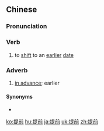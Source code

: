 ==Chinese==
{{zh-forms}}

===Pronunciation===
{{zh-pron
|m=tíqián
|c=tai4 cin4
|h=pfs=thì-chhièn
|mn=qz,xm,zz:thê-chiân/qz:thê-chûiⁿ/xm,zz:thê-chêng
|ma=Zh-tíqián.ogg
|cat=v
}}

===Verb===
{{zh-verb}}

# to [[shift]] to an [[earlier]] [[date]]
#: {{zh-x|提前 開會|to '''shift''' the meeting '''to an earlier date'''}}

===Adverb===
{{zh-adv}}

# [[in advance]]; earlier

====Synonyms====
* {{zh-l|提早}}

{{zh-cat|Elementary}}

[[ko:提前]]
[[hu:提前]]
[[ja:提前]]
[[uk:提前]]
[[zh:提前]]